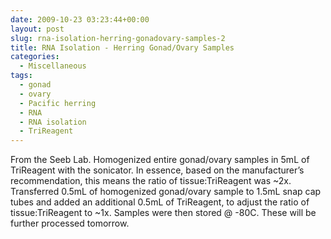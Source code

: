 ```yaml
---
date: 2009-10-23 03:23:44+00:00
layout: post
slug: rna-isolation-herring-gonadovary-samples-2
title: RNA Isolation - Herring Gonad/Ovary Samples
categories:
  - Miscellaneous
tags:
  - gonad
  - ovary
  - Pacific herring
  - RNA
  - RNA isolation
  - TriReagent
---
```


From the Seeb Lab. Homogenized entire gonad/ovary samples in 5mL of TriReagent with the sonicator. In essence, based on the manufacturer's recommendation, this means the ratio of tissue:TriReagent was ~2x. Transferred 0.5mL of homogenized gonad/ovary sample to 1.5mL snap cap tubes and added an additional 0.5mL of TriReagent, to adjust the ratio of tissue:TriReagent to ~1x. Samples were then stored @ -80C. These will be further processed tomorrow.
